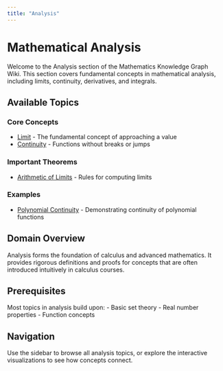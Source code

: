 ```yaml
---
title: "Analysis"
---
```


# Mathematical Analysis

Welcome to the Analysis section of the Mathematics Knowledge Graph Wiki. This section covers fundamental concepts in mathematical analysis, including limits, continuity, derivatives, and integrals.

## Available Topics

### Core Concepts

- [Limit](def-limit.qmd) - The fundamental concept of approaching a value
- [Continuity](def-continuity.qmd) - Functions without breaks or jumps

### Important Theorems

- [Arithmetic of Limits](thm-arithmetic-limits.qmd) - Rules for computing limits

### Examples

- [Polynomial Continuity](ex-polynomial-continuity.qmd) - Demonstrating continuity of polynomial functions

## Domain Overview

Analysis forms the foundation of calculus and advanced mathematics. It provides rigorous definitions and proofs for concepts that are often introduced intuitively in calculus courses.

## Prerequisites

Most topics in analysis build upon:
- Basic set theory
- Real number properties
- Function concepts

## Navigation

Use the sidebar to browse all analysis topics, or explore the interactive visualizations to see how concepts connect.